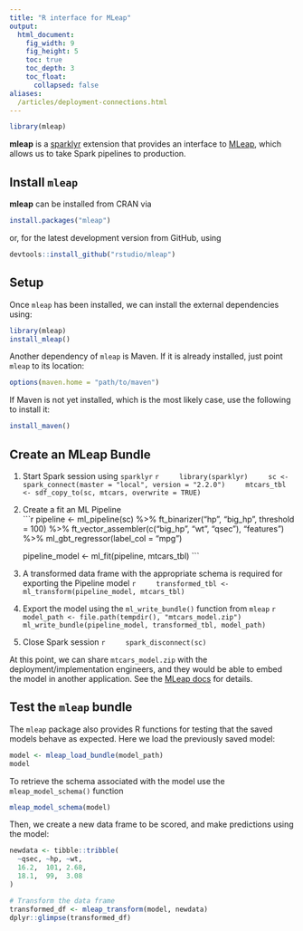 ```yaml
---
title: "R interface for MLeap"
output:
  html_document:
    fig_width: 9
    fig_height: 5
    toc: true
    toc_depth: 3
    toc_float:
      collapsed: false
aliases:
  /articles/deployment-connections.html
---
```


```r
library(mleap)
```

**mleap** is a [sparklyr](http://spark.rstudio.com/) extension that provides an interface to [MLeap](http://mleap-docs.combust.ml/), which allows us to take Spark pipelines to production.

## Install `mleap`

**mleap** can be installed from CRAN via

```r
install.packages("mleap")
```

or, for the latest development version from GitHub, using

```r
devtools::install_github("rstudio/mleap")
```

## Setup

Once `mleap` has been installed, we can install the external dependencies using:

```r
library(mleap)
install_mleap()
```

Another dependency of `mleap` is Maven.  If it is already installed, just point `mleap` to its location:

```r
options(maven.home = "path/to/maven")
```

If Maven is not yet installed, which is the most likely case, use the following to install it:

```r
install_maven()
```

## Create an MLeap Bundle

1. Start Spark session using `sparklyr`
    ```r
    library(sparklyr)
    sc <- spark_connect(master = "local", version = "2.2.0")
    mtcars_tbl <- sdf_copy_to(sc, mtcars, overwrite = TRUE)
    ```
    
2. Create a fit an ML Pipeline    
    ```r
    pipeline <- ml_pipeline(sc) %>%
      ft_binarizer("hp", "big_hp", threshold = 100) %>%
      ft_vector_assembler(c("big_hp", "wt", "qsec"), "features") %>%
      ml_gbt_regressor(label_col = "mpg")
    
    pipeline_model <- ml_fit(pipeline, mtcars_tbl)
    ```

3. A transformed data frame with the appropriate schema is required for exporting the Pipeline model
    ```r
    transformed_tbl <- ml_transform(pipeline_model, mtcars_tbl)
    ```

4. Export the model using the `ml_write_bundle()` function from `mleap`
    ```r
    model_path <- file.path(tempdir(), "mtcars_model.zip")
    ml_write_bundle(pipeline_model, transformed_tbl, model_path)
    ```

5. Close Spark session
    ```r
    spark_disconnect(sc)
    ```

At this point, we can share `mtcars_model.zip` with the deployment/implementation engineers, and they would be able to embed the model in another application. See the [MLeap docs](http://mleap-docs.combust.ml/) for details.

## Test the `mleap` bundle

The `mleap` package also provides R functions for testing that the saved models behave as expected. Here we load the previously saved model:

```r
model <- mleap_load_bundle(model_path)
model
```

To retrieve the schema associated with the model use the `mleap_model_schema()` function

```r
mleap_model_schema(model)
```

Then, we create a new data frame to be scored, and make predictions using the model:

```r
newdata <- tibble::tribble(
  ~qsec, ~hp, ~wt,
  16.2,  101, 2.68,
  18.1,  99,  3.08
)

# Transform the data frame
transformed_df <- mleap_transform(model, newdata)
dplyr::glimpse(transformed_df)
```
